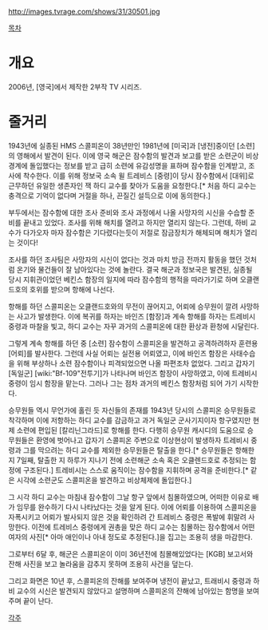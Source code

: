 http://images.tvrage.com/shows/31/30501.jpg

[[목차]]
= 개요 =
2006년, [영국]에서 제작한 2부작 TV 시리즈.

= 줄거리 =
1943년에 실종된  HMS 스콜피온이 38년만인 1981년에 [미국]과 [냉전]중이던 [소련]의 영해에서 발견이 된다. 이에 영국 해군은 잠수함의 발견과 보고를 받은 소련군이 비상경계에 돌입했다는 정보를 받고 급히 소련에 유감성명을 표하며 잠수함을 인계받고, 조사에 착수한다. 이를 위해 정보국 소속 윌 트레비스 [중령]이 당시 잠수함에서 [대위]로 근무하던 유일한 생존자인 잭 하디 교수를 찾아가 도움을 요청한다.[* 처음 하디 교수는 충격으로 기억이 없다며 거절을 하나, 끈질긴 설득으로 이에 동의한다.] 

부두에서는 잠수함에 대한 조사 준비와 조사 과정에서 나올 사망자의 시신을 수습할 준비를 끝내고 있었다. 조사를 위해 해치를 열려고 하지만 열리지 않는다. 그런데, 하비 교수가 다가오자 마자 잠수함은 기다렸다는듯이 저절로 잠금장치가 해체되며 해치가 열리는 것이다! 

조사를 하던 조사팀은 사망자의 시신이 없다는 것과 마치 방금 전까지 활동을 했던 것처럼 온기와 물건들이 잘 남아있다는 것에 놀란다. 결국 해군과 정보국은 발견된, 실종될 당시 지휘관이었던 베킨스 함장의 일지에 따라 잠수함의 행적을 따라가기로 하며 오클랜드호의 호위를 받으며 항해에 나선다. 

항해를 하던 스콜피온는 오클랜드호와의 무전이 끊어지고, 어뢰에 승무원이 깔려 사망하는 사고가 발생한다. 이에 복귀를 하자는 바인즈 [함장]과 계속 항해를 하자는 트레비시 중령과 마찰을 빛고, 하디 교수는 자꾸 과거의 스콜피온에 대한 환상과 환청에 시달린다. 

그렇게 계속 항해를 하던 중 [소련] 잠수함이 스콜피온을 발견하고 공격하려하자 훈련용 [어뢰]를 발사한다. 그런데 사실 어뢰는 실전용 어뢰였고, 이에 바인즈 함장은 사태수습을 위해 부상하나 소련 잠수함이나 피격되었으면 나올 파편조차 없었다. 그리고 갑자기 [독일군] [wiki:"Bf-109"전투기]가 나타나며 바인즈 함장이 사망하였고, 이에 트레비시 중령이 임시 함장을 맡는다. 그러나 그는 점차 과거의 베킨스 함장처럼 되어 가기 시작한다. 

승무원들 역시 무언가에 홀린 듯 자신들의 존재를 1943년 당시의 스콜피온 승무원들로 착각하며 이에 저항하는 하디 교수를 감금하고 과거 독일군 군사기지이자 항구였지만 현제 소련에 편입된 [칼리닌그라드]로 항해를 한다. 다행히 승무원 캐시디의 도움으로 승무원들은 환영에 벗어나고 갑자기 스콜피온 주변으로 이상현상이 발생하자 트레비시 중령과 그를 막으려는 하디 교수를 제외한 승무원들은 탈출을 한다.[* 승무원들은 항해한 지 7일째, 탈출한 지 하루가 지나기 전에 소련해군 소속 혹은 오클렌드호로 추정되는 함정에 구조된다.] 트레비시는 스스로 움직이는 잠수함을 지휘하며 공격을 준비한다.[* 같은 시각에 소련군도 스콜피온을 발견하고 비상체제에 돌입한다.] 

그 시각 하디 교수는 마침내 잠수함이 그날 항구 앞에서 침몰하였으며, 어떠한 이유로 배가 임무를 완수하기 다시 나타났다는 것을 알게 된다. 이에 어뢰를 이용하여 스콜피온을 자폭시키고 어뢰가 발사되지 않은 것을 확인하려 간 트레비스 중령은 폭발에 휘말려 사망한다. 이전에 트레비스 중령에게 권총을 맞은 하디 교수는 침몰하는 잠수함에서 어떤 여자의 사진[* 아마 애인이나 아내 정도로 추정된다.]을 집고는 조용히 생을 마감한다.

그로부터 6달 후, 해군은 스콜피온이 이미 36년전에 침몰해있었다는 [KGB] 보고서와 잔해 사진을 보고 놀라움을 감추지 못하며 조용히 사건을 덮는다.

그리고 화면은 10년 후, 스콜피온의 잔해를 보여주며 냉전이 끝났고, 트래비시 중령과 하비 교수의 시신은 발견되지 않았다고 설명하며 스콜피온의 잔해에 남아있는 함명을 보여주며 끝이 난다.


[[각주]]

